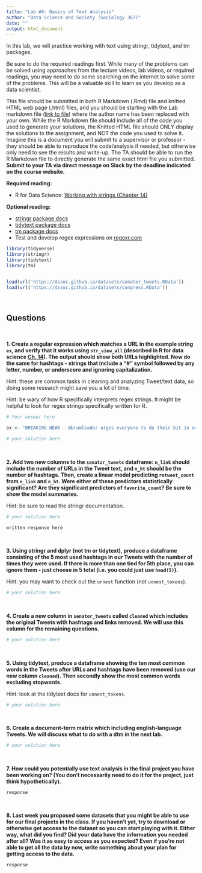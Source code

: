 ```yaml
---
title: "Lab #8: Basics of Text Analysis"
author: "Data Science and Society (Sociology 367)"
date: ""
output: html_document
---
```


In this lab, we will practice working with text using stringr, tidytext, and tm packages. 

Be sure to do the required readings first. While many of the problems can be solved using approaches from the lecture videos, lab videos, or required readings, you may need to do some searching on the internet to solve some of the problems. This will be a valuable skill to learn as you develop as a data scientist.

This file should be submitted in both R Markdown (.Rmd) file and knitted HTML web page (.html) files, and you should be starting with the Lab markdown file ([link to file](/assignments/Lab_8.Rmd)) where the author name has been replaced with your own. While the R Markdown file should include all of the code you used to generate your solutions, the Knitted HTML file should ONLY display the solutions to the assignment, and NOT the code you used to solve it. Imagine this is a document you will submit to a supervisor or professor - they should be able to reproduce the code/analysis if needed, but otherwise only need to see the results and write-up. The TA should be able to run the R Markdown file to directly generate the same exact html file you submitted. **Submit to your TA via direct message on Slack by the deadline indicated on the course website.**

**Required reading:** 

* R for Data Science: [Working with strings (Chapter 14)](https://r4ds.had.co.nz/strings.html)


**Optional reading:** 

* [stringr package docs](https://www.rdocumentation.org/packages/stringr/versions/1.4.0)
* [tidytext package docs](https://www.rdocumentation.org/packages/tidytext/versions/0.2.6)
* [tm package docs](https://cran.r-project.org/web/packages/tm/tm.pdf)
* Test and develop regex expressions on [regexr.com](https://regexr.com/)




```r
library(tidyverse)
library(stringr)
library(tidytext)
library(tm)


load(url('https://dssoc.github.io/datasets/senator_tweets.RData'))
load(url('https://dssoc.github.io/datasets/congress.RData'))
```
<br/>



## Questions
<br>

**1. Create a regular expression which matches a URL in the example string `ex`, and verify that it works using `str_view_all` (described in R for data science [Ch. 14](https://r4ds.had.co.nz/strings.html)). The output should show both URLs highlighted. Now do the same for hashtags - strings that include a "#" symbol followed by any letter, number, or underscore and ignoring capitalization.**

Hint: these are common tasks in cleaning and analyzing Tweet/text data, so doing some research might save you a lot of time.

Hint: be wary of how R specifically interprets regex strings. It might be helpful to look for regex strings specifically written for R.
```r
# Your answer here

ex <- "BREAKING NEWS - @brumleader urges everyone to do their bit in order to tackle the threat posed by rising coronavirus case numbers in city. Full statement here:\n\nhttps://t.co/3tbc6xcRFP\n\n#KeepBrumSafe\n#Btogether\n#COVID19\n#Coronavirus https://t.co/mo5bPUgGgC"

# your solution here
```
<br/>

**2. Add two new columns to the `senator_tweets` dataframe: `n_link` should include the number of URLs in the Tweet text, and `n_ht` should be the number of hashtags. Then, create a linear model predicting `retweet_count` from `n_link` and `n_ht`.  Were either of these predictors statistically significant? Are they significant predictors of `favorite_count`? Be sure to show the model summaries.**

Hint: be sure to read the stringr documentation.
```r
# your solution here
```
```
written response here
```
<br/>


**3. Using stringr and dplyr (not tm or tidytext), produce a dataframe consisting of the 5 most used hashtags in our Tweets with the number of times they were used. If there is more than one tied for 5th place, you can ignore them - just choose in 5 total (i.e. you could just use `head(5)`).**

Hint: you may want to check out the `unnest` function (not `unnest_tokens`).
```r
# your solution here
```
<br/>

**4. Create a new column in `senator_tweets` called `cleaned` which includes the original Tweets with hashtags and links removed. We will use this column for the remaining questions.** 
```r
# your solution here
```
<br/>


**5. Using tidytext, produce a dataframe showing the ten most common words in the Tweets after URLs and hashtags have been removed (use our new column `cleaned`). Then secondly show the most common words excluding stopwords.**

Hint: look at the tidytext docs for `unnest_tokens`.
```r
# your solution here
```
<br/>


**6. Create a document-term matrix which including english-language Tweets. We will discuss what to do with a dtm in the next lab.**
```r
# your solution here
```
<br/>

**7. How could you potentially use text analysis in the final project you have been working on? (You don't necessarily need to do it for the project, just think hypothetically).**
```
response
```
<br/>

**8. Last week you proposed some datasets that you might be able to use for our final projects in the class. If you haven't yet, try to download or otherwise get access to the dataset so you can start playing with it. Either way, what did you find? Did your data have the information you needed after all? Was it as easy to access as you expected? Even if you're not able to get all the data by now, write something about your plan for getting access to the data.**
```
response
```




